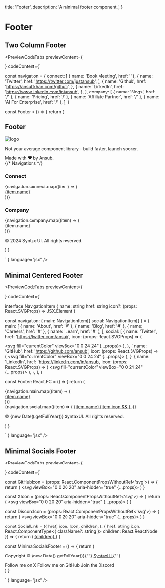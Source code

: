 
  title: 'Footer',
  description: 'A minimal footer component.',
}

# Footer

<div className="my-3"></div>

## Two Column Footer

<PreviewCodeTabs
  previewContent={
    <div className="group">
      <TwoColumnFooter />
    </div>
  }
  codeContent={`
  

const navigation = {
connect: [
{ name: 'Book Meeting', href: '' },
{
name: 'Twitter',
href: 'https://twitter.com/justansub',
},
{
name: 'Github',
href: 'https://ansubkhan.com/github',
},
{
name: 'LinkedIn',
href: 'https://www.linkedin.com/in/ansub',
},
],
company: [
{ name: 'Blogs', href: '/' },
{ name: 'Pricing', href: '/' },
{ name: 'Affiliate Partner', href: '/' },
{ name: 'AI For Enterprise', href: '/' },
],
}

const Footer = () => {
return (

<footer
  aria-labelledby="footer-heading"
  className="font-inter w-full max-w-7xl"
>
  <h2 id="footer-heading" className="sr-only">
    Footer
  </h2>
  <div className="mx-auto max-w-7xl px-4 pb-8 pt-24">
    <div className="flex flex-col justify-between lg:flex-row">
      <div className="space-y-8">
        <Image
          priority={true}
          unoptimized={true}
          width={100}
          height={40}
          src="/images/syntaxUI.png"
          alt="logo"
          className="h-7 w-auto"
        />
        <p className="text-md max-w-xs leading-6 text-gray-700">
          Not your average component library - build faster, launch sooner.
        </p>
        <div className="flex space-x-6 text-sm text-gray-700">
          <div>Made with ❤️ by Ansub.</div>
        </div>
      </div>
      {/* Navigations */}
      <div className="mt-16 grid grid-cols-2 gap-14 md:grid-cols-2 lg:mt-0 xl:col-span-2">
        <div className="md:mt-0">
          <h3 className="text-sm font-semibold leading-6 text-gray-900">
            Connect
          </h3>
          <div className="mt-6 space-y-4">
            {navigation.connect.map((item) => (
              <div key={item.name}>
                <a
                  href={item.href}
                  target="_blank"
                  rel="noreferrer"
                  className="text-sm leading-6 text-gray-700 hover:text-gray-900"
                >
                  {item.name}
                </a>
              </div>
            ))}
          </div>
        </div>
        <div>
          <div>
            <h3 className="text-sm font-semibold leading-6 text-gray-900">
              Company
            </h3>
            <div className="mt-6 space-y-4">
              {navigation.company.map((item) => (
                <div key={item.name}>
                  <Link
                    href={item.href}
                    className="text-sm leading-6 text-gray-700 hover:text-gray-900"
                  >
                    {item.name}
                  </Link>
                </div>
              ))}
            </div>
          </div>
        </div>
      </div>
    </div>
    <div className="mt-16 border-t border-gray-900/10 pt-8 sm:mt-20 lg:mt-24">
      <p className="text-xs leading-5 text-gray-700">
        &copy; 2024 Syntax UI. All rights reserved.
      </p>
    </div>
  </div>
</footer>
) }

  `
}
language="jsx"
/>

## Minimal Centered Footer

<PreviewCodeTabs
  previewContent={
    <div className="group">
      <MinimalCenteredFooter />
    </div>
  }
  codeContent={`


interface NavigationItem {
name: string
href: string
icon?: (props: React.SVGProps<SVGSVGElement>) => JSX.Element
}

const navigation: {
main: NavigationItem[]
social: NavigationItem[]
} = {
main: [
{ name: 'About', href: '#' },
{ name: 'Blog', href: '#' },
{ name: 'Careers', href: '#' },
{ name: 'Learn', href: '#' },
],
social: [
{
name: 'Twitter',
href: 'https://twitter.com/ansub',
icon: (props: React.SVGProps<SVGSVGElement>) => (

<svg fill="currentColor" viewBox="0 0 24 24" {...props}>
<path d="M8.29 20.251c7.547 0 11.675-6.253 11.675-11.675 0-.178 0-.355-.012-.53A8.348 8.348 0 0022 5.92a8.19 8.19 0 01-2.357.646 4.118 4.118 0 001.804-2.27 8.224 8.224 0 01-2.605.996 4.107 4.107 0 00-6.993 3.743 11.65 11.65 0 01-8.457-4.287 4.106 4.106 0 001.27 5.477A4.072 4.072 0 012.8 9.713v.052a4.105 4.105 0 003.292 4.022 4.095 4.095 0 01-1.853.07 4.108 4.108 0 003.834 2.85A8.233 8.233 0 012 18.407a11.616 11.616 0 006.29 1.84" />
</svg>
),
},
{
name: 'GitHub',
href: 'https://github.com/ansub',
icon: (props: React.SVGProps<SVGSVGElement>) => (
<svg fill="currentColor" viewBox="0 0 24 24" {...props}>
<path
fillRule="evenodd"
d="M12 2C6.477 2 2 6.484 2 12.017c0 4.425 2.865 8.18 6.839 9.504.5.092.682-.217.682-.483 0-.237-.008-.868-.013-1.703-2.782.605-3.369-1.343-3.369-1.343-.454-1.158-1.11-1.466-1.11-1.466-.908-.62.069-.608.069-.608 1.003.07 1.531 1.032 1.531 1.032.892 1.53 2.341 1.088 2.91.832.092-.647.35-1.088.636-1.338-2.22-.253-4.555-1.113-4.555-4.951 0-1.093.39-1.988 1.029-2.688-.103-.253-.446-1.272.098-2.65 0 0 .84-.27 2.75 1.026A9.564 9.564 0 0112 6.844c.85.004 1.705.115 2.504.337 1.909-1.296 2.747-1.027 2.747-1.027.546 1.379.202 2.398.1 2.651.64.7 1.028 1.595 1.028 2.688 0 3.848-2.339 4.695-4.566 4.943.359.309.678.92.678 1.855 0 1.338-.012 2.419-.012 2.747 0 .268.18.58.688.482A10.019 10.019 0 0022 12.017C22 6.484 17.522 2 12 2z"
clipRule="evenodd"
/>
</svg>
),
},
{
name: 'LinkedIn',
href: 'https://linkedin.com/in/ansub',
icon: (props: React.SVGProps<SVGSVGElement>) => (
<svg fill="currentColor" viewBox="0 0 24 24" {...props}>
<path
fillRule="evenodd"
d="M20.447 20.452h-3.554v-5.569c0-1.328-.027-3.037-1.852-3.037-1.853 0-2.136 1.445-2.136 2.939v5.667H9.351V9h3.414v1.561h.046c.477-.9 1.637-1.85 3.37-1.85 3.601 0 4.267 2.37 4.267 5.455v6.286zM5.337 7.433a2.062 2.062 0 0 1-2.063-2.065 2.064 2.064 0 1 1 2.063 2.065zm1.782 13.019H3.555V9h3.564v11.452zM22.225 0H1.771C.792 0 0 .774 0 1.729v20.542C0 23.227.792 24 1.771 24h20.451C23.2 24 24 23.227 24 22.271V1.729C24 .774 23.2 0 22.222 0h.003z"
clipRule="evenodd"
/>
</svg>
),
},
],
}

const Footer: React.FC = () => {
return (

<footer className="w-full">
  <div className="mx-auto max-w-6xl px-4 py-12 sm:px-6 lg:px-8">
    <nav className="flex flex-wrap justify-center">
      {navigation.main.map((item) => (
        <div key={item.name} className="px-5 py-2">
          <a
            href={item.href}
            className="text-sm text-gray-600 hover:text-gray-800"
          >
            {item.name}
          </a>
        </div>
      ))}
    </nav>
    <div className="mt-5 flex justify-center space-x-6">
      {navigation.social.map((item) => (
        <a
          key={item.name}
          href={item.href}
          className="text-gray-600 hover:text-gray-800"
        >
          <span className="sr-only">{item.name}</span>
          {item.icon && <item.icon className="h-5 w-5" aria-hidden="true" />}
        </a>
      ))}
    </div>
    <p className="mt-6 text-center text-sm text-gray-600">
      &copy; {new Date().getFullYear()} SyntaxUI. All rights reserved.
    </p>
  </div>
</footer>
) }

`
}
language="jsx"
/>


## Minimal Socials Footer

<PreviewCodeTabs
  previewContent={
    <div className="group my-10">
      <MinimalSocialsFooter />
    </div>
  }
  codeContent={`
  

const GitHubIcon = (props: React.ComponentPropsWithoutRef<'svg'>) => {
  return (
    <svg viewBox="0 0 20 20" aria-hidden="true" {...props}>
      <path
        fillRule="evenodd"
        clipRule="evenodd"
        d="M10 1.667c-4.605 0-8.334 3.823-8.334 8.544 0 3.78 2.385 6.974 5.698 8.106.417.075.573-.182.573-.406 0-.203-.011-.875-.011-1.592-2.093.397-2.635-.522-2.802-1.002-.094-.246-.5-1.005-.854-1.207-.291-.16-.708-.556-.01-.567.656-.01 1.124.62 1.281.876.75 1.292 1.948.93 2.427.705.073-.555.291-.93.531-1.143-1.854-.213-3.791-.95-3.791-4.218 0-.929.322-1.698.854-2.296-.083-.214-.375-1.09.083-2.265 0 0 .698-.224 2.292.876a7.576 7.576 0 0 1 2.083-.288c.709 0 1.417.096 2.084.288 1.593-1.11 2.291-.875 2.291-.875.459 1.174.167 2.05.084 2.263.53.599.854 1.357.854 2.297 0 3.278-1.948 4.005-3.802 4.219.302.266.563.78.563 1.58 0 1.143-.011 2.061-.011 2.35 0 .224.156.491.573.405a8.365 8.365 0 0 0 4.11-3.116 8.707 8.707 0 0 0 1.567-4.99c0-4.721-3.73-8.545-8.334-8.545Z"
      />
    </svg>
  )
}

const XIcon = (props: React.ComponentPropsWithoutRef<'svg'>) => {
  return (
    <svg viewBox="0 0 20 20" aria-hidden="true" {...props}>
      <path d="M11.1527 8.92804L16.2525 3H15.044L10.6159 8.14724L7.07919 3H3L8.34821 10.7835L3 17H4.20855L8.88474 11.5643L12.6198 17H16.699L11.1524 8.92804H11.1527ZM9.49748 10.8521L8.95559 10.077L4.644 3.90978H6.50026L9.97976 8.88696L10.5216 9.66202L15.0446 16.1316H13.1883L9.49748 10.8524V10.8521Z" />
    </svg>
  )
}

const DiscordIcon = (props: React.ComponentPropsWithoutRef<'svg'>) => {
  return (
    <svg viewBox="0 0 20 20" aria-hidden="true" {...props}>
      <path d="M16.238 4.515a14.842 14.842 0 0 0-3.664-1.136.055.055 0 0 0-.059.027 10.35 10.35 0 0 0-.456.938 13.702 13.702 0 0 0-4.115 0 9.479 9.479 0 0 0-.464-.938.058.058 0 0 0-.058-.027c-1.266.218-2.497.6-3.664 1.136a.052.052 0 0 0-.024.02C1.4 8.023.76 11.424 1.074 14.782a.062.062 0 0 0 .024.042 14.923 14.923 0 0 0 4.494 2.272.058.058 0 0 0 .064-.02c.346-.473.654-.972.92-1.496a.057.057 0 0 0-.032-.08 9.83 9.83 0 0 1-1.404-.669.058.058 0 0 1-.029-.046.058.058 0 0 1 .023-.05c.094-.07.189-.144.279-.218a.056.056 0 0 1 .058-.008c2.946 1.345 6.135 1.345 9.046 0a.056.056 0 0 1 .059.007c.09.074.184.149.28.22a.058.058 0 0 1 .023.049.059.059 0 0 1-.028.046 9.224 9.224 0 0 1-1.405.669.058.058 0 0 0-.033.033.056.056 0 0 0 .002.047c.27.523.58 1.022.92 1.495a.056.056 0 0 0 .062.021 14.878 14.878 0 0 0 4.502-2.272.055.055 0 0 0 .016-.018.056.056 0 0 0 .008-.023c.375-3.883-.63-7.256-2.662-10.246a.046.046 0 0 0-.023-.021Zm-9.223 8.221c-.887 0-1.618-.814-1.618-1.814s.717-1.814 1.618-1.814c.908 0 1.632.821 1.618 1.814 0 1-.717 1.814-1.618 1.814Zm5.981 0c-.887 0-1.618-.814-1.618-1.814s.717-1.814 1.618-1.814c.908 0 1.632.821 1.618 1.814 0 1-.71 1.814-1.618 1.814Z" />
    </svg>
  )
}

const SocialLink = ({
  href,
  icon: Icon,
  children,
}: {
  href: string
  icon: React.ComponentType<{ className?: string }>
  children: React.ReactNode
}) => {
  return (
    <a href={href} target="_blank" rel="noreferrer" className="group">
      <span className="sr-only">{children}</span>
      <Icon className="h-5 w-5 fill-zinc-700 transition group-hover:fill-zinc-900 dark:group-hover:fill-zinc-500" />
    </a>
  )
}

const MinimalSocialsFooter = () => {
  return (
    <div className="flex flex-col items-center justify-between gap-5 border-t border-gray-900/5 pt-8 sm:flex-row dark:border-white/5">
      <p className="text-xs text-gray-600 dark:text-gray-400">
        Copyright © {new Date().getFullYear()}{' '}
        <a href="https://twitter.com/justansub" className="underline">
          SyntaxUI
        </a>{' '}
      </p>
      <div className="flex gap-4">
        <SocialLink href="https://twitter.com/justansub" icon={XIcon}>
          Follow me on X
        </SocialLink>
        <SocialLink href="http://github.com/ansub" icon={GitHubIcon}>
          Follow me on GitHub
        </SocialLink>
        <SocialLink href="https://discord.gg/P8GXYyH3ZU" icon={DiscordIcon}>
          Join the Discord
        </SocialLink>
      </div>
    </div>
  )
}


`
}
language="jsx"
/>  